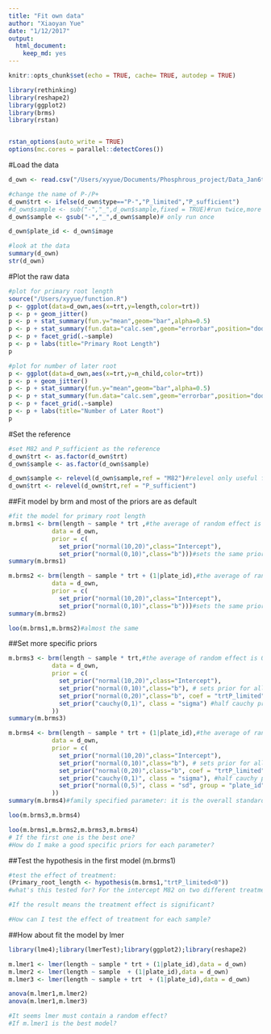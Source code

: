 ```yaml
---
title: "Fit own data"
author: "Xiaoyan Yue"
date: "1/12/2017"
output: 
  html_document: 
    keep_md: yes
---
```


```r
knitr::opts_chunk$set(echo = TRUE, cache= TRUE, autodep = TRUE)

library(rethinking)
library(reshape2)
library(ggplot2)
library(brms)
library(rstan)


rstan_options(auto_write = TRUE)
options(mc.cores = parallel::detectCores())
```

#Load the data
```r
d_own <- read.csv("/Users/xyyue/Documents/Phosphrous_project/Data_Jan6th/RSA_ILs")

#change the name of P-/P+
d_own$trt <- ifelse(d_own$type=="P-","P_limited","P_sufficient")
#d_own$sample <- sub("-","_",d_own$sample,fixed = TRUE)#run twice,more than one "-"in "sample"
d_own$sample <- gsub("-","_",d_own$sample)# only run once

d_own$plate_id <- d_own$image

#look at the data
summary(d_own)
str(d_own)
```

#Plot the raw data
```r
#plot for primary root length
source("/Users/xyyue/function.R")
p <- ggplot(data=d_own,aes(x=trt,y=length,color=trt)) 
p <- p + geom_jitter()
p <- p + stat_summary(fun.y="mean",geom="bar",alpha=0.5)
p <- p + stat_summary(fun.data="calc.sem",geom="errorbar",position="dodge") 
p <- p + facet_grid(.~sample)
p <- p + labs(title="Primary Root Length")
p
```

```r
#plot for number of later root
p <- ggplot(data=d_own,aes(x=trt,y=n_child,color=trt)) 
p <- p + geom_jitter()
p <- p + stat_summary(fun.y="mean",geom="bar",alpha=0.5)
p <- p + stat_summary(fun.data="calc.sem",geom="errorbar",position="dodge") 
p <- p + facet_grid(.~sample)
p <- p + labs(title="Number of Later Root")
p
```

#Set the reference
```r
#set M82 and P_sufficient as the reference
d_own$trt <- as.factor(d_own$trt)
d_own$sample <- as.factor(d_own$sample)

d_own$sample <- relevel(d_own$sample,ref = "M82")#relevel only useful for factors
d_own$trt <- relevel(d_own$trt,ref = "P_sufficient")
```

##Fit model by brm and most of the priors are as default
```r
#fit the model for primary root length 
m.brms1 <- brm(length ~ sample * trt ,#the average of random effect is 0, so the estimate is the standard deviation
            data = d_own,
            prior = c(
              set_prior("normal(10,20)",class="Intercept"),
              set_prior("normal(0,10)",class="b")))#sets the same prior for beta coefficients, the others are as default
summary(m.brms1)

m.brms2 <- brm(length ~ sample * trt + (1|plate_id),#the average of random effect is 0, so the estimate is the standard deviation
            data = d_own,
            prior = c(
              set_prior("normal(10,20)",class="Intercept"),
              set_prior("normal(0,10)",class="b")))#sets the same prior for beta coefficients, the others are as default
summary(m.brms2)

loo(m.brms1,m.brms2)#almost the same
```

##Set more specific priors
```r
m.brms3 <- brm(length ~ sample * trt,#the average of random effect is 0, so the estimate is the standard deviation
            data = d_own,
            prior = c(
              set_prior("normal(10,20)",class="Intercept"),
              set_prior("normal(0,10)",class="b"), # sets prior for all b coefficients
              set_prior("normal(0,20)",class="b", coef = "trtP_limited"), 
              set_prior("cauchy(0,1)", class = "sigma") #half cauchy prior for sigma
            ))
summary(m.brms3)

m.brms4 <- brm(length ~ sample * trt + (1|plate_id),#the average of random effect is 0, so the estimate is the standard deviation
            data = d_own,
            prior = c(
              set_prior("normal(10,20)",class="Intercept"),
              set_prior("normal(0,10)",class="b"), # sets prior for all b coefficients
              set_prior("normal(0,20)",class="b", coef = "trtP_limited"), 
              set_prior("cauchy(0,1)", class = "sigma"), #half cauchy prior for sigma
              set_prior("normal(0,5)", class = "sd", group = "plate_id") #prior for plate
            ))
summary(m.brms4)#family specified parameter: it is the overall standard deviation for gussian distribution of the model

loo(m.brms3,m.brms4)

loo(m.brms1,m.brms2,m.brms3,m.brms4)
# If the first one is the best one? 
#How do I make a good specific priors for each parameter?

```

##Test the hypothesis in the first model (m.brms1)
```r
#test the effect of treatment:
(Primary_root_length <- hypothesis(m.brms1,"trtP_limited<0")) 
#what's this tested for? For the intercept M82 on two different treatment or for the mean of all samples on two conditions?

#If the result means the treatment effect is significant?

#How can I test the effect of treatment for each sample? 

```

##How about fit the model by lmer
```r
library(lme4);library(lmerTest);library(ggplot2);library(reshape2)

m.lmer1 <- lmer(length ~ sample * trt + (1|plate_id),data = d_own)
m.lmer2 <- lmer(length ~ sample  + (1|plate_id),data = d_own)
m.lmer3 <- lmer(length ~ sample + trt  + (1|plate_id),data = d_own)

anova(m.lmer1,m.lmer2)
anova(m.lmer1,m.lmer3)

#It seems lmer must contain a random effect?
#If m.lmer1 is the best model?
```
